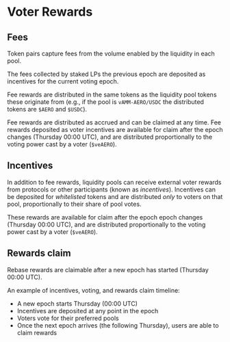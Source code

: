 
# Voter Rewards

## Fees

Token pairs capture fees from the volume enabled by the liquidity in each pool.

The fees collected by staked LPs the previous epoch are deposited as incentives
for the current voting epoch.

Fee rewards are distributed in the same tokens as the liquidity pool tokens
these originate from (e.g., if the pool is `vAMM-AERO/USDC` the distributed
tokens are `$AERO` and `$USDC`).

Fee rewards are distributed as accrued and can be claimed at any time. Fee rewards deposited as voter incentives are available for claim after the epoch changes (Thursday 00:00 UTC), and are distributed proportionally to the voting power cast by a voter (`$veAERO`).

## Incentives

In addition to fee rewards, liquidity pools can receive external voter rewards from protocols or other participants (known as _incentives_). Incentives can be deposited for _whitelisted_ tokens and are distributed _only_ to voters on that pool, proportionally to their share of pool votes.

These rewards are available for claim after the epoch epoch changes (Thursday 00:00 UTC), and are distributed proportionally to the voting power cast by a voter (`$veAERO`).

## Rewards claim

Rebase rewards are claimable after a new epoch has started (Thursday 00:00 UTC).

An example of incentives, voting, and rewards claim timeline:

- A new epoch starts Thursday (00:00 UTC)
- Incentives are deposited at any point in the epoch
- Voters vote for their preferred pools
- Once the next epoch arrives (the following Thursday), users are able to claim rewards

<SVG
  src="/svg/docs/chart-feesbribes.svg"
  className="w-full max-w-full h-auto mt-4"
/>
